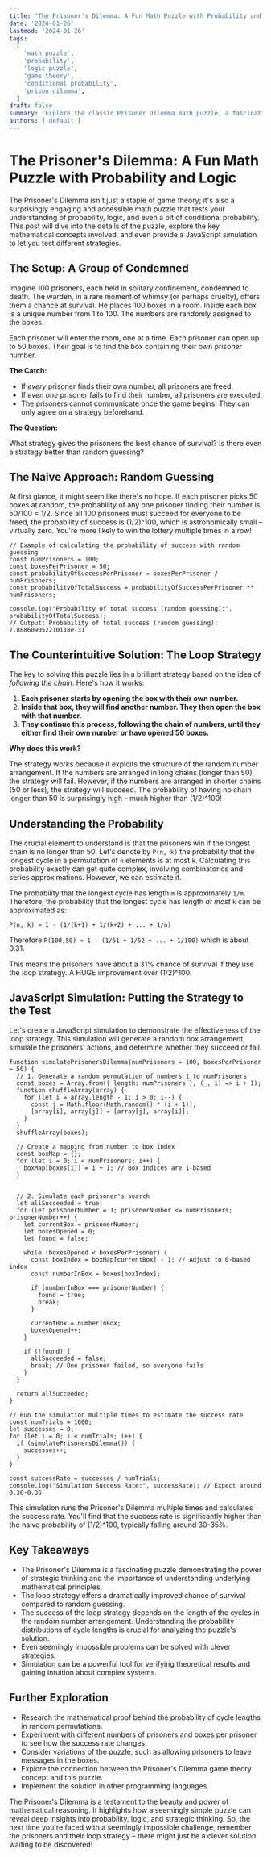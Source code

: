 ```yaml
---
title: "The Prisoner's Dilemma: A Fun Math Puzzle with Probability and Logic"
date: '2024-01-26'
lastmod: '2024-01-26'
tags:
  [
    'math puzzle',
    'probability',
    'logic puzzle',
    'game theory',
    'conditional probability',
    'prison dilemma',
  ]
draft: false
summary: 'Explore the classic Prisoner Dilemma math puzzle, a fascinating problem involving conditional probability, logic, and a bit of strategy. Learn how to approach the problem, understand the optimal strategy, and even simulate it in JavaScript!'
authors: ['default']
---
```


# The Prisoner's Dilemma: A Fun Math Puzzle with Probability and Logic

The Prisoner's Dilemma isn't just a staple of game theory; it's also a surprisingly engaging and accessible math puzzle that tests your understanding of probability, logic, and even a bit of conditional probability. This post will dive into the details of the puzzle, explore the key mathematical concepts involved, and even provide a JavaScript simulation to let you test different strategies.

## The Setup: A Group of Condemned

Imagine 100 prisoners, each held in solitary confinement, condemned to death. The warden, in a rare moment of whimsy (or perhaps cruelty), offers them a chance at survival. He places 100 boxes in a room. Inside each box is a unique number from 1 to 100. The numbers are randomly assigned to the boxes.

Each prisoner will enter the room, one at a time. Each prisoner can open up to 50 boxes. Their goal is to find the box containing their own prisoner number.

**The Catch:**

- If _every_ prisoner finds their own number, all prisoners are freed.
- If _even one_ prisoner fails to find their number, all prisoners are executed.
- The prisoners cannot communicate once the game begins. They can only agree on a strategy beforehand.

**The Question:**

What strategy gives the prisoners the best chance of survival? Is there even a strategy better than random guessing?

## The Naive Approach: Random Guessing

At first glance, it might seem like there's no hope. If each prisoner picks 50 boxes at random, the probability of any one prisoner finding their number is 50/100 = 1/2. Since all 100 prisoners must succeed for everyone to be freed, the probability of success is (1/2)^100, which is astronomically small – virtually zero. You're more likely to win the lottery multiple times in a row!

```plaintext
// Example of calculating the probability of success with random guessing
const numPrisoners = 100;
const boxesPerPrisoner = 50;
const probabilityOfSuccessPerPrisoner = boxesPerPrisoner / numPrisoners;
const probabilityOfTotalSuccess = probabilityOfSuccessPerPrisoner ** numPrisoners;

console.log("Probability of total success (random guessing):", probabilityOfTotalSuccess);
// Output: Probability of total success (random guessing): 7.888609052210118e-31
```

## The Counterintuitive Solution: The Loop Strategy

The key to solving this puzzle lies in a brilliant strategy based on the idea of _following the chain_. Here's how it works:

1.  **Each prisoner starts by opening the box with their own number.**
2.  **Inside that box, they will find another number. They then open the box with that number.**
3.  **They continue this process, following the chain of numbers, until they either find their own number or have opened 50 boxes.**

**Why does this work?**

The strategy works because it exploits the structure of the random number arrangement. If the numbers are arranged in long chains (longer than 50), the strategy will fail. However, if the numbers are arranged in shorter chains (50 or less), the strategy will succeed. The probability of having no chain longer than 50 is surprisingly high – much higher than (1/2)^100!

## Understanding the Probability

The crucial element to understand is that the prisoners win if the longest chain is no longer than 50. Let's denote by `P(n, k)` the probability that the longest cycle in a permutation of `n` elements is at most `k`. Calculating this probability exactly can get quite complex, involving combinatorics and series approximations. However, we can estimate it.

The probability that the longest cycle has length `m` is approximately `1/m`. Therefore, the probability that the longest cycle has length _at most_ `k` can be approximated as:

`P(n, k) ≈ 1 - (1/(k+1) + 1/(k+2) + ... + 1/n)`

Therefore `P(100,50) ≈ 1 - (1/51 + 1/52 + ... + 1/100)` which is about 0.31.

This means the prisoners have about a 31% chance of survival if they use the loop strategy. A HUGE improvement over (1/2)^100.

## JavaScript Simulation: Putting the Strategy to the Test

Let's create a JavaScript simulation to demonstrate the effectiveness of the loop strategy. This simulation will generate a random box arrangement, simulate the prisoners' actions, and determine whether they succeed or fail.

```plaintext
function simulatePrisonersDilemma(numPrisoners = 100, boxesPerPrisoner = 50) {
  // 1. Generate a random permutation of numbers 1 to numPrisoners
  const boxes = Array.from({ length: numPrisoners }, (_, i) => i + 1);
  function shuffleArray(array) {
    for (let i = array.length - 1; i > 0; i--) {
      const j = Math.floor(Math.random() * (i + 1));
      [array[i], array[j]] = [array[j], array[i]];
    }
  }
  shuffleArray(boxes);

  // Create a mapping from number to box index
  const boxMap = {};
  for (let i = 0; i < numPrisoners; i++) {
    boxMap[boxes[i]] = i + 1; // Box indices are 1-based
  }


  // 2. Simulate each prisoner's search
  let allSucceeded = true;
  for (let prisonerNumber = 1; prisonerNumber <= numPrisoners; prisonerNumber++) {
    let currentBox = prisonerNumber;
    let boxesOpened = 0;
    let found = false;

    while (boxesOpened < boxesPerPrisoner) {
      const boxIndex = boxMap[currentBox] - 1; // Adjust to 0-based index
      const numberInBox = boxes[boxIndex];

      if (numberInBox === prisonerNumber) {
        found = true;
        break;
      }

      currentBox = numberInBox;
      boxesOpened++;
    }

    if (!found) {
      allSucceeded = false;
      break; // One prisoner failed, so everyone fails
    }
  }

  return allSucceeded;
}

// Run the simulation multiple times to estimate the success rate
const numTrials = 1000;
let successes = 0;
for (let i = 0; i < numTrials; i++) {
  if (simulatePrisonersDilemma()) {
    successes++;
  }
}

const successRate = successes / numTrials;
console.log("Simulation Success Rate:", successRate); // Expect around 0.30-0.35
```

This simulation runs the Prisoner's Dilemma multiple times and calculates the success rate. You'll find that the success rate is significantly higher than the naive probability of (1/2)^100, typically falling around 30-35%.

## Key Takeaways

- The Prisoner's Dilemma is a fascinating puzzle demonstrating the power of strategic thinking and the importance of understanding underlying mathematical principles.
- The loop strategy offers a dramatically improved chance of survival compared to random guessing.
- The success of the loop strategy depends on the length of the cycles in the random number arrangement. Understanding the probability distributions of cycle lengths is crucial for analyzing the puzzle's solution.
- Even seemingly impossible problems can be solved with clever strategies.
- Simulation can be a powerful tool for verifying theoretical results and gaining intuition about complex systems.

## Further Exploration

- Research the mathematical proof behind the probability of cycle lengths in random permutations.
- Experiment with different numbers of prisoners and boxes per prisoner to see how the success rate changes.
- Consider variations of the puzzle, such as allowing prisoners to leave messages in the boxes.
- Explore the connection between the Prisoner's Dilemma game theory concept and this puzzle.
- Implement the solution in other programming languages.

The Prisoner's Dilemma is a testament to the beauty and power of mathematical reasoning. It highlights how a seemingly simple puzzle can reveal deep insights into probability, logic, and strategic thinking. So, the next time you're faced with a seemingly impossible challenge, remember the prisoners and their loop strategy – there might just be a clever solution waiting to be discovered!
